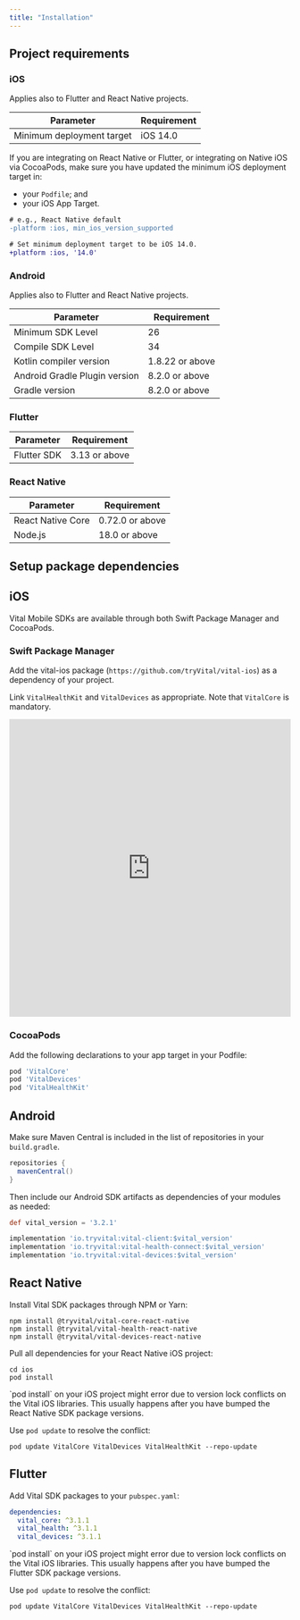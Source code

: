 ```yaml
---
title: "Installation"
---
```


## Project requirements

### iOS
<Info>Applies also to Flutter and React Native projects.</Info>

| Parameter | Requirement |
| --------- | ----------- |
| Minimum deployment target | iOS 14.0 |

<Note>
If you are integrating on React Native or Flutter, or integrating on Native iOS via CocoaPods,
make sure you have updated the minimum iOS deployment target in:

* your `Podfile`; and
* your iOS App Target.

```diff Podfile
# e.g., React Native default
-platform :ios, min_ios_version_supported

# Set minimum deployment target to be iOS 14.0.
+platform :ios, '14.0'
```
</Note>

### Android
<Info>Applies also to Flutter and React Native projects.</Info>

| Parameter | Requirement |
| --------- | ----------- |
| Minimum SDK Level | 26 |
| Compile SDK Level | 34 |
| Kotlin compiler version | 1.8.22 or above |
| Android Gradle Plugin version | 8.2.0 or above |
| Gradle version | 8.2.0 or above |

### Flutter

| Parameter | Requirement |
| --------- | ----------- |
| Flutter SDK | 3.13 or above |

### React Native

| Parameter | Requirement |
| --------- | ----------- |
| React Native Core | 0.72.0 or above |
| Node.js | 18.0 or above |


## Setup package dependencies

## iOS

Vital Mobile SDKs are available through both Swift Package Manager and CocoaPods.

### Swift Package Manager

Add the vital-ios package (`https://github.com/tryVital/vital-ios`) as a dependency of your project.

Link `VitalHealthKit` and `VitalDevices` as appropriate. Note that `VitalCore` is mandatory.

<iframe
  src="https://www.loom.com/embed/fa091653aab24feeb52253a584c69512"
  frameborder="0"
  allowfullscreen="true"
  width="100%"
  height="533"
>
  {" "}
</iframe>

### CocoaPods

Add the following declarations to your app target in your Podfile:

```ruby
pod 'VitalCore'
pod 'VitalDevices'
pod 'VitalHealthKit'
```

## Android

Make sure Maven Central is included in the list of repositories in your `build.gradle`.

```groovy
repositories {
  mavenCentral()
}
```

Then include our Android SDK artifacts as dependencies of your modules as needed:

```groovy
def vital_version = '3.2.1'

implementation 'io.tryvital:vital-client:$vital_version'
implementation 'io.tryvital:vital-health-connect:$vital_version'
implementation 'io.tryvital:vital-devices:$vital_version'
```

## React Native

Install Vital SDK packages through NPM or Yarn:
```commandline
npm install @tryvital/vital-core-react-native
npm install @tryvital/vital-health-react-native
npm install @tryvital/vital-devices-react-native
```

Pull all dependencies for your React Native iOS project:
```commandline
cd ios
pod install
```

<Info>
`pod install` on your iOS project might error due to version lock conflicts on the Vital iOS libraries.
This usually happens after you have bumped the React Native SDK package versions.

Use `pod update` to resolve the conflict:
```commandline
pod update VitalCore VitalDevices VitalHealthKit --repo-update
```
</Info>

## Flutter

Add Vital SDK packages to your `pubspec.yaml`:

```yaml
dependencies:
  vital_core: ^3.1.1
  vital_health: ^3.1.1
  vital_devices: ^3.1.1
```

<Info>
`pod install` on your iOS project might error due to version lock conflicts on the Vital iOS libraries.
This usually happens after you have bumped the Flutter SDK package versions.

Use `pod update` to resolve the conflict:
```commandline
pod update VitalCore VitalDevices VitalHealthKit --repo-update
```
</Info>
